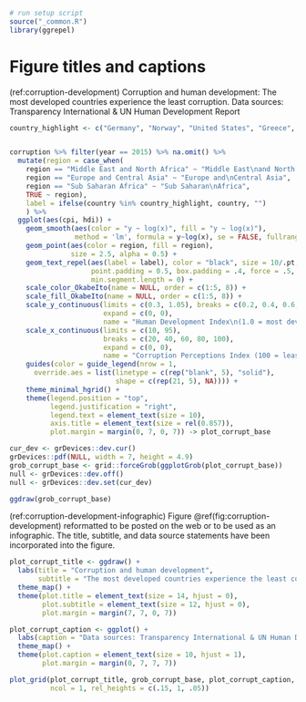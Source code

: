 ```r
# run setup script
source("_common.R")
library(ggrepel)
```

# Figure titles and captions {#figure-titles-captions}

(ref:corruption-development) Corruption and human development: The most developed countries experience the least corruption. Data sources: Transparency International & UN Human Development Report

```r
country_highlight <- c("Germany", "Norway", "United States", "Greece", "Singapore", "Rwanda", "Russia", "Venezuela", "Sudan", "Iraq", "Ghana", "Niger", "Chad", "Kuwait", "Qatar", "Myanmar", "Nepal", "Chile", "Brazil", "Japan", "China")


corruption %>% filter(year == 2015) %>% na.omit() %>%
  mutate(region = case_when(
    region == "Middle East and North Africa" ~ "Middle East\nand North Africa",
    region == "Europe and Central Asia" ~ "Europe and\nCentral Asia",
    region == "Sub Saharan Africa" ~ "Sub Saharan\nAfrica",
    TRUE ~ region),
    label = ifelse(country %in% country_highlight, country, "")
    ) %>%
  ggplot(aes(cpi, hdi)) + 
    geom_smooth(aes(color = "y ~ log(x)", fill = "y ~ log(x)"),
                method = 'lm', formula = y~log(x), se = FALSE, fullrange = TRUE) +
    geom_point(aes(color = region, fill = region),
               size = 2.5, alpha = 0.5) + 
    geom_text_repel(aes(label = label), color = "black", size = 10/.pt,
                    point.padding = 0.5, box.padding = .4, force = .5,
                    min.segment.length = 0) +
    scale_color_OkabeIto(name = NULL, order = c(1:5, 8)) +
    scale_fill_OkabeIto(name = NULL, order = c(1:5, 8)) +
    scale_y_continuous(limits = c(0.3, 1.05), breaks = c(0.2, 0.4, 0.6, 0.8, 1.0),
                       expand = c(0, 0),
                       name = "Human Development Index\n(1.0 = most developed)") +
    scale_x_continuous(limits = c(10, 95),
                       breaks = c(20, 40, 60, 80, 100),
                       expand = c(0, 0),
                       name = "Corruption Perceptions Index (100 = least corrupt)") +
    guides(color = guide_legend(nrow = 1,
      override.aes = list(linetype = c(rep("blank", 5), "solid"),
                          shape = c(rep(21, 5), NA)))) +
    theme_minimal_hgrid() +
    theme(legend.position = "top",
          legend.justification = "right",
          legend.text = element_text(size = 10),
          axis.title = element_text(size = rel(0.857)),
          plot.margin = margin(0, 7, 0, 7)) -> plot_corrupt_base

cur_dev <- grDevices::dev.cur()
grDevices::pdf(NULL, width = 7, height = 4.9)
grob_corrupt_base <- grid::forceGrob(ggplotGrob(plot_corrupt_base))
null <- grDevices::dev.off()
null <- grDevices::dev.set(cur_dev)

ggdraw(grob_corrupt_base)
```


(ref:corruption-development-infographic) Figure \@ref(fig:corruption-development) reformatted to be posted on the web or to be used as an infographic. The title, subtitle, and data source statements have been incorporated into the figure.

```r
plot_corrupt_title <- ggdraw() +
  labs(title = "Corruption and human development",
       subtitle = "The most developed countries experience the least corruption") +
  theme_map() +
  theme(plot.title = element_text(size = 14, hjust = 0),
        plot.subtitle = element_text(size = 12, hjust = 0),
        plot.margin = margin(7, 7, 0, 7))

plot_corrupt_caption <- ggplot() +
  labs(caption = "Data sources: Transparency International & UN Human Development Report") +
  theme_map() +
  theme(plot.caption = element_text(size = 10, hjust = 1),
        plot.margin = margin(0, 7, 7, 7))

plot_grid(plot_corrupt_title, grob_corrupt_base, plot_corrupt_caption,
          ncol = 1, rel_heights = c(.15, 1, .05))
```
